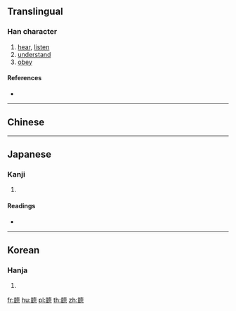 {{character info/new}}
==Translingual==

===Han character===
{{Han char|rn=128|rad=耳|as=14|sn=20|four=|canj=MJJWP,NJJWP}}

# [[hear]], [[listen]]
# [[understand]]
# [[obey]]

====References====
* {{Han ref|kx=0970.211|dkj=29206|hdz=42799.020|uh=807C|ud=32892}}

----

==Chinese==
{{zh-see|聽|v}}

----

==Japanese==

===Kanji===
{{ja-kanji|grade=|rs=耳14}}

# {{defn|lang=ja|sort=耳14}}

====Readings====
* {{ja-readings|on=[[ちょう]] (chō), [[てい]] (tei)|kun=[[きく]] (kiku), [[ゆるす]] (yurusu)|nanori=}}

----

==Korean==

===Hanja===
{{ko-hanja|hangeul=청|eumhun=|rv=cheong|mr=ch'ŏng|y=cheng}}

# {{defn|lang=ko|sort=耳14}}

[[fr:聼]]
[[hu:聼]]
[[pl:聼]]
[[th:聼]]
[[zh:聼]]